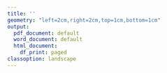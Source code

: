 ```yaml
---
title: ''
geometry: "left=2cm,right=2cm,top=1cm,bottom=1cm"
output:
  pdf_document: default
  word_document: default
  html_document:
    df_print: paged
classoption: landscape
---
```

\pagenumbering{gobble}
\begin{center}
\includegraphics[height=4cm]{templates/rpic.png}
\hfill
\includegraphics[height=4cm]{templates/lpic.png} \\
\bigskip
{\Huge\bf Certificate of participation} \\
\bigskip
{\Huge <<Ponente>> } \\
{\Large\bf <<Afiliacion>>} \\
\bigskip
\bigskip
{\Large has participated in:}
{\Large <<ACTO>> - <<GRUPO>>} \\
{\Large with the communication <<Tipo>> entitled:} \\
\bigskip
\bigskip
{\Huge\bf <<Titulo>> } \\
\bigskip
\bigskip
{\Large date <<Fecha>> and a duration of <<HORAS>> hour(s).} \\
\bigskip
\bigskip
{\Large Signed by:}\\
\bigskip
\includegraphics[height=2cm]{templates/spic.png}\\
{\Large <<FIRMANTE>>}\\
{\Large <<PUESTO>>}\\

\end{center}
